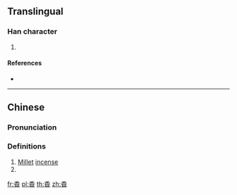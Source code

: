 {{character info/new}}
==Translingual==

===Han character===
{{Han char|rn=115|rad=禾|as=08|sn=13|four=|canj=HDFA}}

# {{defn|Han|sort=禾08}}

====References====
* {{Han ref|kx=0855.311|hdz=42615.101|uh=7A25|ud=31269}}

----

==Chinese==
{{zh-forms}}

===Pronunciation===
{{zh-pron
|m=xiāng
|c=
|h=
|md=
|mn=
|w=
|mc=
|oc=
|ma=y
|cat=
}}

===Definitions===
{{zh-hanzi}}

# [[Millet]] [[incense]]
# {{rfdef|lang=zh}}

[[fr:稥]]
[[pl:稥]]
[[th:稥]]
[[zh:稥]]